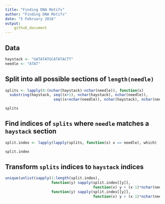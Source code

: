 ---
title: "Finding DNA Motifs"
author: "Finding DNA Motifs"
date: "5 February 2016"
output:
    github_document
---

## Data

```{r}
haystack <- "GATATATGCATATACTT"
needle <- "ATAT"
```

## Split into all possible sections of `length(needle)`

```{r}
splits <- lapply(0:(nchar(haystack)-nchar(needle)), function(x)
  substring(haystack, seq((x+1), nchar(haystack), nchar(needle)),
                      seq((x+nchar(needle)), nchar(haystack), nchar(needle))))

splits
```

## Find indices of `splits` where `needle` matches a `haystack` section
```{r}
split.index <- lapply(lapply(splits, function(x) x == needle), which)

split.index
```

## Transform `splits` indices to `haystack` indices
```{r}
unique(unlist(sapply(1:length(split.index),
                     function(y) sapply(split.index[[y]],
                                        function(x) y + (x-1)*nchar(needle) ))))[order(unique(unlist(sapply(1:length(split.index),
                     function(y) sapply(split.index[[y]],
                                        function(x) y + (x-1)*nchar(needle) )))))]
```
